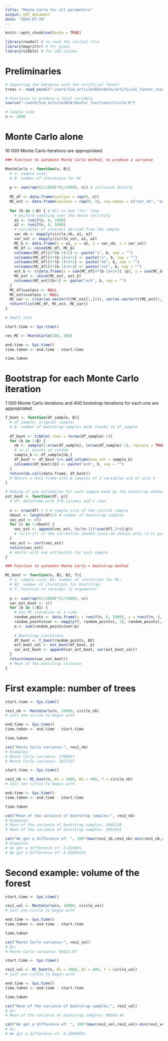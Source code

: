 ```yaml
---
title: "Monte Carlo for all parameters"
output: pdf_document
date: "2024-07-24"
---
```


```r
knitr::opts_chunk$set(echo = TRUE)
```

```r
library(readxl) # to read the initial file
library(magrittr) # for pipes
library(tibble) # for add_column
```

# Preliminaries

```r
# Importing the database with the artificial forest
trees <- read_excel("~/work/Sim_article2024/Data/artificial_forest_round.xls")
```

```r
# Functions to produce a local variable
source("~/work/Sim_article2024/Useful_functions/Circle.R")
```

```r
# Sample size
n <- 1000
```

# Monte Carlo alone

10 000 Monte Carlo iterations are appropriated.

```r
### Function to automate Monte Carlo method, to produce a variance

MonteCarlo <- function(n, B){
  # n: sample size;
  # B: number of iterations for MC
  
  p <- sum(rep((1/1000)*(1/1000), n)) # inclusion density
  
  MC_df <- data.frame(useless = rep(0, n))
  MC_est <- data.frame(useless = rep(0, 3), row.names = c("est_nb", "est_vol", "est_ratio"))
  
  for (b in 1:B) { # All in one "for" loop
    # Uniform sampling over the whole territory
    a1 <- runif(n, 0, 1000)
    a2 <- runif(n, 0, 1000)
    # Variables of interest derived from the sample
    var_nb <- mapply(circle_nb, a1, a2)
    var_vol <- mapply(circle_vol, a1, a2)
    MC_b <- data.frame(x = a1, y = a2, z = var_nb, t = var_vol)
    MC_df <- cbind(MC_df, MC_b)
    colnames(MC_df)[4*(b-1)+2] <- paste("x", b, sep = "")
    colnames(MC_df)[4*(b-1)+2+1] <- paste("y", b, sep = "")
    colnames(MC_df)[4*(b-1)+2+2] <- paste("nb", b, sep = "")
    colnames(MC_df)[4*(b-1)+2+3] <- paste("vol", b, sep = "")
    est_b <- t(data.frame(x = sum(MC_df[4*(b-1)+2+2] /p), y = sum(MC_df[4*(b-1)+2+3] /p), z = (sum(MC_df[4*(b-1)+2+3] /p))/(sum(MC_df[4*(b-1)+2+2]/p))))
    MC_est <- cbind(MC_est, est_b)
    colnames(MC_est)[b+1] <- paste("ech", b, sep = "") 
  }
  MC_df$useless <- NULL
  MC_est$useless <- NULL
  MC_var <- c(var(as.vector(t(MC_est[1,]))), var(as.vector(t(MC_est[2,]))), var(as.vector(t(MC_est[3,]))))
  return(list(MC_df, MC_est, MC_var))
}
```

```r
# Small test

start.time <- Sys.time()

res_MC <- MonteCarlo(100, 200)

end.time <- Sys.time()
time.taken <- end.time - start.time

time.taken
```

# Bootstrap for each Monte Carlo iteration

1 000 Monte Carlo iterations and 400 bootstrap iterations for each one are appropriated.

```r
f_boot <- function(df_sample, B){
  # df_sample: original sample; 
  # B: number of bootstrap samples made thanks to df_sample
  
  df_boot <- tibble(.rows = (nrow(df_sample)-1))
  for (b in 1:B) {
    nb <- sample(1:nrow(df_sample), (nrow(df_sample)-1), replace = TRUE)
    # (n-1) points at random
    sample_b <- df_sample[nb,]
    df_boot <- df_boot %>% add_column(new_col = sample_b)
    colnames(df_boot)[b] <- paste("ech", b, sep = "")
  }
  return(do.call(data.frame, df_boot))
  # Return a data frame with B samples of 2 variables and of size n
}
```

```r
# Making of one estimation for each sample made by the bootstrap method
est_boot <- function(df, p){
  # df: dataframe with 3*B columns and n rows
  
  n <- nrow(df) + 1 # sample size of the initial sample
  nboot <- length(df)/3 # number of bootstrap samples
  vec_est <- c()
  for (c in 1:nboot) {
    vec_est <- append(vec_est, (n/(n-1))*sum(df[,3*c]/p))
    # (n/(n-1)) is the correction needed since we choose only (n-1) points
  }
  vec_est <- sort(vec_est)
  return(vec_est)
  # Vector with one estimation for each sample
}
```

```r
### Function to automate Monte Carlo + bootstrap method

MC_boot <- function(n, B1, B2, f){
  # n: sample size; B1: number of iterations for MC;
  # B2: number of iterations for bootstrap;
  # f: function to consider (2 arguments)
  
  p <- sum(rep((1/1000)*(1/1000), n))
  var_est_boot <- c()
  for (b in 2:B1) {
    # One MC iteration at a time
    random_points <- data.frame(x = runif(n, 0, 1000), y = runif(n, 0, 1000))
    random_points$var <- mapply(f, random_points[, 1], random_points[, 2])
    a <- sum(random_points$var/p)
    
    # Bootstrap iterations
    df_boot <- f_boot(random_points, B2)
    est_boot_val <- est_boot(df_boot, p)
    var_est_boot <- append(var_est_boot, var(est_boot_val))
  }
  return(mean(var_est_boot))
  # Mean of the bootstrap variance
}
```

# First example: number of trees

```r
start.time <- Sys.time()

res1_nb <- MonteCarlo(n, 10000, circle_nb)
# Just one circle to begin with

end.time <- Sys.time()
time.taken <- end.time - start.time

time.taken
```

```r
cat("Monte Carlo variance:", res1_nb)
# Examples:
# Monte Carlo variance: 2789037
# Monte Carlo variance: 2827317
```

```r
start.time <- Sys.time()

res2_nb <- MC_boot(n, B1 = 1000, B2 = 400, f = circle_nb)
# Just one circle to begin with

end.time <- Sys.time()
time.taken <- end.time - start.time

time.taken
```

```r
cat("Mean of the variance of bootstrap samples:", res2_nb)
# Examples:
# Mean of the variance of bootstrap samples: 2845120
# Mean of the variance of bootstrap samples: 2851631
```

```r
cat("We get a difference of: ", 100*(max(res1_nb,res2_nb)-min(res1_nb,res2_nb))/min(res1_nb,res2_nb), "%", sep = "")
# Examples:
# We get a difference of: 2.01084%
# We get a difference of: 0.8599411%
```

# Second example: volume of the forest

```r
start.time <- Sys.time()

res1_vol <- MonteCarlo(n, 10000, circle_vol)
# Just one circle to begin with

end.time <- Sys.time()
time.taken <- end.time - start.time

time.taken
```

```r
cat("Monte Carlo variance:", res1_vol)
# Ex:
# Monte Carlo variance: 98332.87
```

```r
start.time <- Sys.time()

res2_vol <- MC_boot(n, B1 = 1000, B2 = 400, f = circle_vol)
# Just one circle to begin with

end.time <- Sys.time()
time.taken <- end.time - start.time

time.taken
```

```r
cat("Mean of the variance of bootstrap samples:", res2_vol)
# Ex:
# Mean of the variance of bootstrap samples: 98594.44
```

```r
cat("We get a difference of: ", 100*(max(res1_vol,res2_vol)-min(res1_vol,res2_vol))/min(res1_vol,res2_vol), "%", sep = "")
# Ex:
# We get a difference of: 0.2660091%
```


